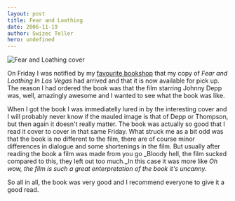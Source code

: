 ```yaml
---
layout: post
title: Fear and Loathing
date: 2006-11-19
author: Swizec Teller
hero: undefined
---
```


![Fear and Loathing cover](/includes/editor_upload/Image/kscan_0001.png "Fear and Loathing cover")

On Friday I was notified by my [favourite bookshop](http://www.behemot.si/) that my copy of _Fear and Loathing In Las Vegas_ had arrived and that it is now available for pick up. The reason I had ordered the book was that the film starring Johnny Depp was, well, amazingly awesome and I wanted to see what the book was like.

When I got the book I was immediatelly lured in by the interesting cover and I will probably never know if the mauled image is that of Depp or Thompson, but then again it doesn't really matter. The book was actually so good that I read it cover to cover in that same Friday. What struck me as a bit odd was that the book is no different to the film, there are of course minor differences in dialogue and some shortenings in the film. But usually after reading the book a film was made from you go _Bloody hell, the film sucked compared to this, they left out too much._In this case it was more like _Oh wow, the film is such a great enterpretation of the book it's uncanny._

So all in all, the book was very good and I recommend everyone to give it a good read.
